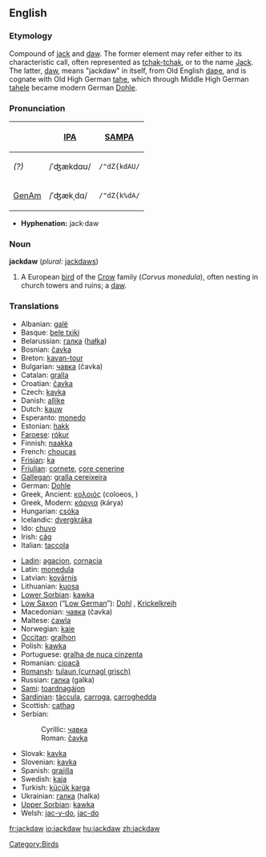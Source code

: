 ==English==
{{wikipedia}}
===Etymology===
Compound of [[jack]] and [[daw]].  The former element may refer either to its characteristic call, often represented as [[tchak-tchak]], or to the name [[Jack]].  The latter, [[daw]], means "jackdaw" in itself, from Old English [[daƿe]], and is cognate with Old High German [[tahe]], which through Middle High German [[tahele]] became modern German [[Dohle]].

===Pronunciation===
{| border=1 cellpadding=5
! !! [[w:IPA|IPA]] !! [[w:SAMPA|SAMPA]]
|-
! ''(?)'' <!-- what dialect is this? -->
| /ˈʤækdɑʊ/ || <tt>/"dZ{kdAU/</tt>
|-
! [[GenAm]]
| /ˈʤækˌdɑ/ || <tt>/"dZ{k%dA/</tt>
|}

*'''Hyphenation:''' jack·daw

=== Noun ===
'''jackdaw''' (''plural:'' [[jackdaws]])

# A European [[bird]] of the [[Crow]] family (''Corvus monedula''), often nesting in church towers and ruins; a [[daw]].
<!-- modified Webster 1913 definition -->

=== Translations ===
{{top}}
*Albanian: [[galë]] {{f}}
*Basque: [[bele txiki]]
*Belarussian: [[галка]] ([[hałka]])
*Bosnian: [[čavka#Bosnian|čavka]] {{f}}
*Breton: [[kavan-tour]]
*Bulgarian: [[чавка#Bulgarian|чавка]] (čavka)
*Catalan: [[gralla]]
*Croatian: [[čavka#Croatian|čavka]] {{f}}
*Czech: [[kavka]] {{f}}
*Danish: [[allike]]
*Dutch: [[kauw]] {{m}}
*Esperanto: [[monedo]]
*Estonian: [[hakk]]
*[[Faroese]]: [[rókur]]
*Finnish: [[naakka]]
*French: [[choucas]] {{m}}
*[[Frisian]]: [[ka]]
*[[Friulian]]: [[cornete]], [[çore cenerine]]
*[[Gallegan]]: [[gralla cereixeira]]
*German: [[Dohle]] {{f}}
*Greek, Ancient: [[κολοιός]] (coloeos, {{m}})
*Greek, Modern: [[κάργια]] (kárya)
*Hungarian: [[csóka]]
*Icelandic: [[dvergkráka]]
*Ido: [[chuvo]]
*Irish: [[cág]]
*Italian: [[taccola]]
{{mid}}
*[[Ladin]]: [[agacion]], [[cornacia]]
*Latin: [[monedula]] {{f}}
*Latvian: [[kovārnis]]
*Lithuanian: [[kuosa]]
*[[Lower Sorbian]]: [[kawka]] {{f}}
*[[Low Saxon]] (“[[Low German]]”): [[Dohl]] {{f}}, [[Krickelkreih]] {{f}}
*Macedonian: [[чавка#Macedonian|чавка]] (čavka) {{f}}
*Maltese: [[ċawla]]
*Norwegian: [[kaie]]
*[[Occitan]]: [[gralhon]]
*Polish: [[kawka]] {{f}}
*Portuguese: [[gralha de nuca cinzenta]]
*Romanian: [[cioacă]] {{f}}
*[[Romansh]]: [[tulaun (curnagl grisch)]]
*Russian: [[галка]] (galka) {{f}}
*[[Sami]]: [[toardnagájon]]
*[[Sardinian]]: [[tàccula]], [[carroga]], [[carroghedda]]
*Scottish: [[cathag]]
*Serbian:
*:Cyrillic: [[чавка#Serbian|чавка]] {{f}}
*:Roman: [[čavka#Serbian|čavka]] {{f}}
*Slovak: [[kavka]] {{f}}
*Slovenian: [[kavka]] {{f}}
*Spanish: [[grajilla]]
*Swedish: [[kaja]]
*Turkish: [[küçük karga]]
*Ukrainian: [[галка]] (halka) {{f}}
*[[Upper Sorbian]]: [[kawka]] {{f}}
*Welsh: [[jac-y-do]], [[jac-do]]
{{bottom}}

[[Category:Birds]]

[[fr:jackdaw]]
[[io:jackdaw]]
[[hu:jackdaw]]
[[zh:jackdaw]]
